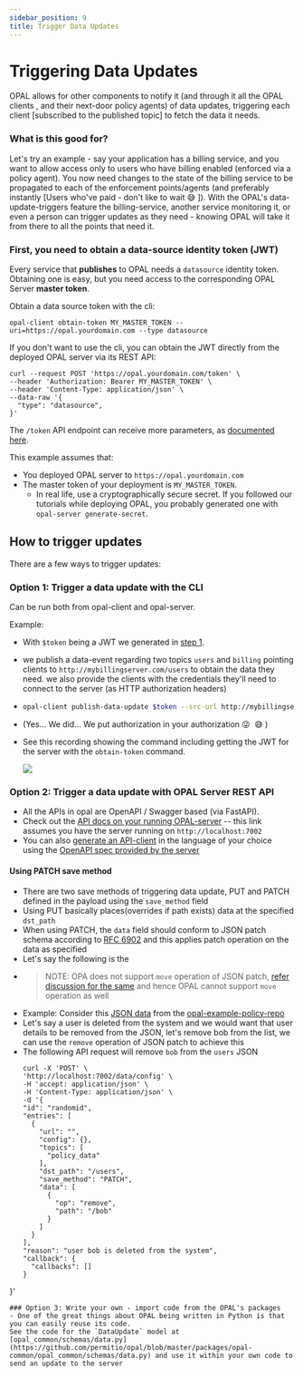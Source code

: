 ```yaml
---
sidebar_position: 9
title: Trigger Data Updates
---
```



# Triggering Data Updates
OPAL allows for other components to notify it (and through it all the OPAL clients , and their next-door policy agents) of data updates, triggering each client [subscribed to the published topic] to fetch the data it needs.

### What is this good for?
Let's try an example - say your application has a billing service, and you want to allow access only to users who have billing enabled (enforced via a policy agent).
You now need changes to the state of the billing service to be propagated to each of the enforcement points/agents (and preferably instantly [Users who've paid - don't like to wait 😅 ]).
With the OPAL's data-update-triggers feature the billing-service, another service monitoring it, or even a person can trigger updates as they need - knowing OPAL will take it from there to all the points that need it.

### <a name="datasource-token"></a>First, you need to obtain a data-source identity token (JWT)

Every service that **publishes** to OPAL needs a `datasource` identity token.
Obtaining one is easy, but you need access to the corresponding OPAL Server **master token**.

Obtain a data source token with the cli:
```
opal-client obtain-token MY_MASTER_TOKEN --uri=https://opal.yourdomain.com --type datasource
```

If you don't want to use the cli, you can obtain the JWT directly from the deployed OPAL server via its REST API:
```
curl --request POST 'https://opal.yourdomain.com/token' \
--header 'Authorization: Bearer MY_MASTER_TOKEN' \
--header 'Content-Type: application/json' \
--data-raw '{
  "type": "datasource",
}'
```
The `/token` API endpoint can receive more parameters, as [documented here](https://opal.permit.io/redoc#operation/generate_new_access_token_token_post).

This example assumes that:
* You deployed OPAL server to `https://opal.yourdomain.com`
* The master token of your deployment is `MY_MASTER_TOKEN`.
  * In real life, use a cryptographically secure secret. If you followed our tutorials while deploying OPAL, you probably generated one with `opal-server generate-secret`.

## How to trigger updates
There are a few ways to trigger updates:

### Option 1: Trigger a data update with the CLI
Can be run both from opal-client and opal-server.

Example:
  - With `$token` being a JWT we generated in [step 1](#datasource-token).
  - we publish a data-event regarding two topics `users` and `billing` pointing clients to `http://mybillingserver.com/users` to obtain the data they need. we also provide the clients with the credentials they'll need to connect to the server (as HTTP authorization headers)

  -
    ```sh
    opal-client publish-data-update $token --src-url http://mybillingserver.com/users -t users -t billing --src-config '{"headers":{"authorization":"bearer secret-token"}}'
    ```
-   (Yes... We did... We put authorization in your authorization 😜 &nbsp;😅 )

- See this recording showing the command including getting the JWT for the server with the `obtain-token` command.
    <p><a href="https://asciinema.org/a/JYBzx1VrqJ17QnvmOnDYylOE6?t=1" target="_blank"><img src="https://asciinema.org/a/JYBzx1VrqJ17QnvmOnDYylOE6.svg"/></a></p>

### Option 2: Trigger a data update with OPAL Server REST API
- All the APIs in opal are OpenAPI / Swagger based (via FastAPI).
- Check out the [API docs on your running OPAL-server](http://localhost:7002/docs#/Data%20Updates/publish_data_update_event_data_config_post) -- this link assumes you have the server running on `http://localhost:7002`
- You can also [generate an API-client](https://github.com/OpenAPITools/openapi-generator) in the language of your choice using the [OpenAPI spec provided by the server](http://localhost:7002/openapi.json)
#### Using PATCH save method
- There are two save methods of triggering data update, PUT and PATCH defined in the payload using the `save_method` field
- Using PUT basically places(overrides if path exists) data at the specified `dst_path`
- When using PATCH, the `data` field should conform to JSON patch schema according to [RFC 6902](https://datatracker.ietf.org/doc/html/rfc6902#section-3) and this applies patch operation on the data as specified
- Let's say the following is the
- >NOTE: OPA does not support `move` operation of JSON patch, [refer discussion for the same](https://github.com/orgs/open-policy-agent/discussions/462#discussioncomment-6343050) and hence OPAL cannot support `move` operation as well
- Example: Consider this [JSON data](https://github.com/permitio/opal-example-policy-repo/blob/master/data.json) from the [opal-example-policy-repo](https://github.com/permitio/opal-example-policy-repo)
- Let's say a user is deleted from the system and we would want that user details to be removed from the JSON, let's remove bob from the list, we can use the `remove` operation of JSON patch to achieve this
- The following API request will remove `bob` from the `users` JSON
  ```
  curl -X 'POST' \
  'http://localhost:7002/data/config' \
  -H 'accept: application/json' \
  -H 'Content-Type: application/json' \
  -d '{
  "id": "randomid",
  "entries": [
    {
      "url": "",
      "config": {},
      "topics": [
        "policy_data"
      ],
      "dst_path": "/users",
      "save_method": "PATCH",
      "data": [
        {
          "op": "remove",
          "path": "/bob"
        }
      ]
    }
  ],
  "reason": "user bob is deleted from the system",
  "callback": {
    "callbacks": []
  }
}'
  ```
### Option 3: Write your own - import code from the OPAL's packages
- One of the great things about OPAL being written in Python is that you can easily reuse its code.
See the code for the `DataUpdate` model at [opal_common/schemas/data.py](https://github.com/permitio/opal/blob/master/packages/opal-common/opal_common/schemas/data.py) and use it within your own code to send an update to the server
